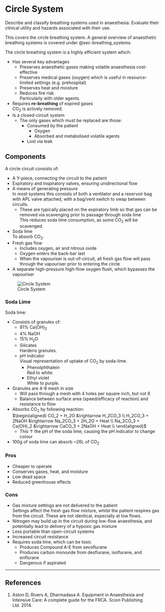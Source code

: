# Circle System {#sec-circle_system}

:::ANZCA
Describe and classify breathing systems used in anaesthesia. Evaluate their clinical utility and hazards associated with their use.
:::

:::column-margin
This covers the circle breathing system. A general overview of anaesthetic breathing systems is covered under @sec-breathing_systems.
:::

The circle breathing system is a highly efficient system which:

* Has several key advantages
    * Preserves anaesthetic gases making volatile anaesthesia cost-effective
    * Preserves medical gases (oxygen) which is useful in resource-limited settings (e.g. prehospital)
    * Preserves heat and moisture
    * Reduces fire risk\
    Particularly with older agents.
* Requires **re-breathing** of expired gases\
CO~2~ is actively removed.
* Is a closed-circuit system
    * The only gases which must be replaced are those:
        * Consumed by the patient
            * Oxygen
            * Absorbed and metabolised volatile agents
        * Lost via leak


## Components

A circle circuit consists of:

* A Y-piece, connecting the circuit to the patient
* Expiratory and inspiratory valves, ensuring unidirectional flow
* A means of generating pressure\
In most systems this consists of both a ventilator and a reservoir bag with APL valve attached, with a bag/vent switch to swap between circuits.
    * These are typically placed on the expiratory limb so that gas can be removed via scavenging prior to passage through soda lime\
    This reduces soda lime consumption, as some CO~2~ will be scavenged.
* Soda lime\
To absorb CO~2~.
* Fresh gas flow\
    * Includes oxygen, air and nitrous oxide
    * Oxygen enters the back-bar last
    * When the vapouriser is out-of-circuit, all fresh gas flow will pass through the vapouriser prior to entering the circle
* A separate high-pressure high-flow oxygen flush, which bypasses the vapouriser

![Circle System](/resources/circle-system.svg)

### Soda Lime

Soda lime:

* Consists of granules of:
    * 81% Ca(OH)~2~
    * 4% NaOH
    * 15% H~2~O
    * Silicates\
    Hardens granules.
    * pH indicator\
    Visual representation of uptake of CO~2~ by soda-lime.
        * Phenolphthalein\
        Red to white.
        * Ethyl violet\
        White to purple.
* Granules are 4-8 mesh in size
    * Will pass through a mesh with 4 holes per square inch, but not 8
    * Balance between surface area (speed/efficacy of reaction) and resistance to flow
* Absorbs CO~2~ by following reaction:\
$\begin{aligned}
CO_2 + H_2O &\rightarrow H_2CO_3 \\
H_2CO_3 + 2NaOH &\rightarrow Na_2CO_3 + 2H_2O + Heat \\
Na_2CO_3 + Ca(OH)_2 &\rightarrow CaCO_3 + 2NaOH + Heat \\
\end{aligned}$
    * This ↑ the pH of the soda lime, causing the pH indicator to change colour
* 100g of soda lime can absorb ~26L of CO~2~


### Pros

* Cheaper to operate
* Conserves gases, heat, and moisture
* Low dead space
* Reduced greenhouse effects


### Cons

* Gas mixture settings are not delivered to the patient\
Settings affect the fresh gas flow mixture, whilst the patient respires gas from the circuit. These are not identical, especially at low flows.
* Nitrogen may build up in the circuit during low-flow anaesthesia, and potentially lead to delivery of a hypoxic gas mixture
* Less portable than open-circuit systems
* Increased circuit resistance
* Requires soda lime, which can be toxic
    * Produces Compound A-E from sevoflurane
    * Produces carbon monoxide from desflurane, isoflurane, and enflurane
    * Dangerous if aspirated

---

## References

1. Aston D, Rivers A, Dharmadasa A. Equipment in Anaesthesia and Intensive Care: A complete guide for the FRCA. Scion Publishing Ltd. 2014.